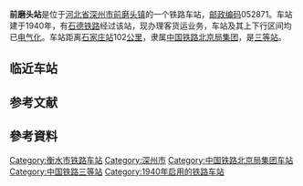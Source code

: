 {{noteTA
|1=zh-cn:始发车次; zh-hk:列車班次;
|2=zh-cn:车次; zh-hk:班次;
}}
{{Infobox China railway station
|车站名称 = 前磨头站
|图片 = Qianmotou Railway Station (20160615121533).jpg
|图片介绍 = 前磨头站内的货列
|其他名称= 
|车站名称拼音=Qianmotou Zhan
|英文名称=Qianmotou Railway Station
|车站代码 = 26159<ref>{{cite book|title=中华人民共和国铁路车站代码（GB/T 10302-2010）|publisher=中国标准出版社|year=2010|isbn=155066140495|ignore-isbn-error=true|pages=28}}</ref><ref>{{Cite web |url=http://yupiao.info/klb/station/%E5%89%8D%E7%A3%A8%E5%A4%B4 |title=前磨头站 车站资料 |access-date=2022-06-06 |archive-date=2019-09-13 |archive-url=https://web.archive.org/web/20190913070053/http://yupiao.info/klb/station/%E5%89%8D%E7%A3%A8%E5%A4%B4 }}</ref>
|电报码= QMP<ref>{{cite book|author=铁道部电子计算技术中心, 铁道部运输局|title=铁路车站站名代码表：TMIS使用|publisher=中国铁道出版社|location=北京|year=1998|isbn=9787113030995|pages=49}}</ref>
|拼音码= QMT
|车站类型= 客货运站
|始建时间=
|开通运营= 1940年
|车站位置 =[[中华人民共和国|中华人民共和国]][[河北省|河北省]][[衡水市|衡水市]][[深州市|深州市]][[前磨头镇|前磨头镇]]
|坐标 = {{Coord|37|47|38|N|115|29|14|E|format=dms|display=inline,title|type:railwaystation_region:CN}}
|归属 = [[中国铁路北京局集团|中国铁路北京局集团]]
|使用状态= 使用中
|线路 = [[石德铁路|石德铁路]]
|车站等级 = [[三等站_(中鐵)|三等站]]
|月台数目 = 2
|侧式站台=1
|岛式站台=1
|站台面 = 3	
|股道数目 =6
|正线= 2
|到发线= 3
|其它线= 2
|网站 = }}
{{BS-map|title=前磨头站路轨及月台配置示意图|navbar=Rdt_demo|map=
\\\\CONTg\CONTg~~[[石德铁路|石德铁路]][[下行线|下]]、[[上行线|上行线]][[石家庄站|石家庄站]]方向
\\\\STRg\STRf
\\LSTR2+4\STRc3\STR\STR
\\STRc1\STR+4\STR\STR
\LSTR2+4\STRc3\STR\STR\STR
\STRc1\STR2+4\STRc3!~STR\STR\STR
\\STRc1\ABZg+4\STR\STR
\\\STR\STR\STR
\\\STR\STR\STR
\\\STR\STR\STR
\\\STR\STR\STR
\\\STR\STR!~STRc2\ABZg3
\\\STR\ABZg+1\STRc4!~STR
\\\STR\ABZg2\STRc3!~STR
\\STRc2\ABZg3!~STRc2\ABZg3!~STRc1\ABZg+4
\\\ENDE1\STRc4!~ABZg+1\STRc4!~STR\ABZg2\STRc3
\\ENDEa\STRc2\ABZg3\STR\STR!~STRc1\STR+4
\\STR\STR+1\STRc4!~STR\STR\STR\STR
\\STR\STR\STR\STR\STR\STR
\\STR\STR\STR\STR\STR\STR
\STRc2\STR3!~STRc2\STR3!~STRc2\STR3\STR\STR\STR
\STR+1\STRc4!~STR+1\STRc4!~STR+1\STRc4\STR\STR\STR
\ABZg2\ABZg3\STR\\STR\STR\STR
STRc2\ABZ3+1g\ABZg+4\STR\\STR\STR\STR
BSr!~STR+1\STRc4\STR\STR\\STR\STR\STR
STR+BSr\\STR\STR\\STR\STR\STR
STR+BSr\\STR\STR+BSl\BS\STR+BSr\STR\STR+BSl
STR+BSr\\STR\STR+BSl\BS\STR+BSr\STR\STR+BSl
STR\\STR\STR+BSl\BS\STR+BSr\STR\STR+BSl
STR\\STR\STR+BSl\BS\STR+BSr\STR\STR+BSl
STR\\STR\STR+BSl\BS\STR+BSr\STR\STR+BSl
STR2\STRc3\STR\STR\\STR\STR\STR
STRc1\STR2+4\STRc3!~STR\STR\\STR\STR\STR
\STRc1\ABZ2+4g\STRc3!~STR2\STRc3\STR\STR!~STRc2\STR3
\\ENDEa!~STRc1\STR2+4!~STRc1\STRc3!~ABZ4+2f\STRc3!~STR\ABZg+1\STRc4
\STR\STRc1\ABZg+4!~STRc1\ABZg+4!~STRc2\ABZg3
\STR\\ABZg2\STRc3!~ABZg+1\STRc4!~STR
\STR\\STR!~STRc1\ABZg+4\STR
\STR\\STR!~STRc2\ABZg3\STR
\STR2\STRc3\ABZg+1\STRc4!~ABZg2\STRc3!~STR
\STRc1\STR2+4\STRc3!~STR\STR!~STRc1\ABZg+4
\\STRc1\ABZg+4\STR\STR
\\STRc2\ABZg3\STR\STR
\STRc2\STR3+1\STRc4!~STR\STR\STR
\LSTR3+1\STRc4\STR\STR\STR
\\\STR\STR\STR
\\\STR\STR\STR
\\\STR\STR\STR
\\\STR\STR\STR
\\STRc2\STR3\STR\STR
\\LSTR3+1\STRc4\STR\STR
\\\\STRg\STRf
\\\\CONTf\CONTf~~[[石德铁路|石德铁路]][[下行线|下]]、[[上行线|上行线]][[德州站|德州站]]方向
}}

'''前磨头站'''是位于[[河北省|河北省]][[深州市|深州市]][[前磨头镇|前磨头镇]]的一个铁路车站，[[邮政编码|邮政编码]]052871。车站建于1940年，有[[石德铁路|石德铁路]]经过该站，现办理客货运业务，车站及其上下行区间均已[[电气化|电气化]]。车站距离[[石家庄站|石家庄站]]102[[公里|公里]]，隶属[[中国铁路北京局集团|中国铁路北京局集团]]，是[[三等站_(中铁)|三等站]]。

==临近车站==
{{start rail box|[[中華人民共和國鐵路運輸|中国铁路]]}}
{{s-inop|[[贡家台站|贡家台站]]|{{站|德州}}方向}}
{{s-line|[[石德铁路|石德铁路]]<br/>{{0}}← 8km 前磨头站 10km →}}
{{s-inop|[[王家井站|王家井站]]|{{站|石家庄}}/{{站|石家庄北}}方向}}
{{end box}}

== 参考文献 ==
{{Reflist}}

==參考資料==
<div class="references-small">
<references />
</div>
{{石德铁路}}
[[Category:衡水市铁路车站|Category:衡水市铁路车站]]
[[Category:深州市|Category:深州市]]
[[Category:中国铁路北京局集团车站|Category:中国铁路北京局集团车站]]
[[Category:中国铁路三等站|Category:中国铁路三等站]]
[[Category:1940年启用的铁路车站|Category:1940年启用的铁路车站]]